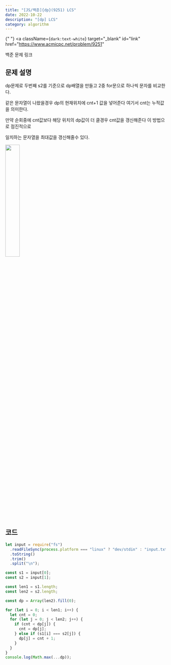 ---
title: "[JS/백준]{dp}(9251) LCS"
date: 2022-10-22
description: "[dp] LCS"
category: algorithm
---

{" "}
<a
  className={`dark:text-white`}
  target="_blank"
  id="link"
  href="https://www.acmicpc.net/problem/9251"
>
  백준 문제 링크
</a>

<h2 className={`dark:text-white`}>문제 설명</h2>

dp문제로 두번째 s2를 기준으로 dp배열을 만들고 2중 for문으로 하나씩 문자를 비교한다.

같은 문자열이 나왔을경우 dp의 현재위치에 cnt+1 값을 넣어준다 여기서 cnt는 누적값을 의미한다.

만약 순회중에 cnt값보다 해당 위치의 dp값이 더 클경우 cnt값을 갱신해준다 이 방법으로 점진적으로

일치하는 문자열을 최대값을 갱신해줄수 있다.

<div className={`flex justify-center`}>
  <img
    src="https://user-images.githubusercontent.com/75124028/197339136-6ad97354-4649-462d-b764-35c70137d1fd.png"
    width="30%"
  />
</div>

<h2 className={`dark:text-white`}>코드</h2>

```js showLineNumbers
let input = require("fs")
  .readFileSync(process.platform === "linux" ? "dev/stdin" : "input.txt")
  .toString()
  .trim()
  .split("\n");

const s1 = input[0];
const s2 = input[1];

const len1 = s1.length;
const len2 = s2.length;

const dp = Array(len2).fill(0);

for (let i = 0; i < len1; i++) {
  let cnt = 0;
  for (let j = 0; j < len2; j++) {
    if (cnt < dp[j]) {
      cnt = dp[j];
    } else if (s1[i] === s2[j]) {
      dp[j] = cnt + 1;
    }
  }
}
console.log(Math.max(...dp));
```

